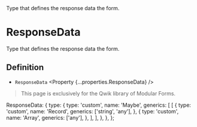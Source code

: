 
<Title>ResponseData</Title>
<Description>Type that defines the response data the form.</Description>

# ResponseData

<Qwik block>

Type that defines the response data the form.

## Definition

- `ResponseData` <Property {...properties.ResponseData} />

</Qwik>

<Solid block>

> This page is exclusively for the Qwik library of Modular Forms.

</Solid>

  ResponseData: {
    type: {
      type: 'custom',
      name: 'Maybe',
      generics: [
        [
          {
            type: 'custom',
            name: 'Record',
            generics: ['string', 'any'],
          },
          {
            type: 'custom',
            name: 'Array',
            generics: ['any'],
          },
        ],
      ],
    },
  },
};
